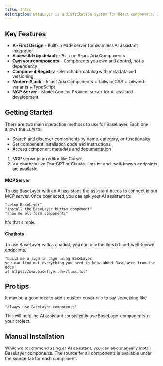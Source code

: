 ```yaml
---
title: Intro
description: BaseLayer is a distribution system for React components. It provides a registry and MCP server for AI-assisted development. Built with React Aria Components TailwindCSS, and tailwind-variants it provides beautiful, accessible components that AI coding assistants can discover and install directly into your projects.
---
```


## Key Features

- **AI-First Design** - Built-in MCP server for seamless AI assistant integration
- **Accessible by default** - Built on React Aria Components
- **Own your components** - Components you own and control, not a dependency
- **Component Registry** - Searchable catalog with metadata and versioning
- **Modern Stack** - React Aria Components + TailwindCSS + tailwind-variants + TypeScript
- **MCP Server** - Model Context Protocol server for AI-assisted development

## Getting Started

There are two main interaction methods to use for BaseLayer. Each one allows the LLM to: 
  - Search and discover components by name, category, or functionality
  - Get component installation code and instructions
  - Access component metadata and documentation

1. MCP server in an editor like Cursor.
2. Via chatbots like ChatGPT or Claude. llms.txt and .well-known endpoints are available.

#### MCP Server

To use BaseLayer with an AI assistant, the assistant needs to connect to our MCP server. Once connected, you can ask your AI assistant to:

```
"setup BaseLayer"
"install the BaseLayer button component"  
"show me all form components"
```

It's that simple.

#### Chatbots

To use BaseLayer with a chatbot, you can use the llms.txt and .well-known endpoints.

```
"build me a sign in page using BaseLayer, 
you can find out everything you need to know about BaseLayer from the docs 
at https://www.baselayer.dev/llms.txt"
```

## Pro tips

It may be a good idea to add a custom cusor rule to say something like:

```
"always use BaseLayer components"
```

This will help the AI assistant consistently use BaseLayer components in your project.

## Manual Installation

While we recommend using an AI assistant, you can also manually install BaseLayer components. The source for all components is available under the source tab for each component. 